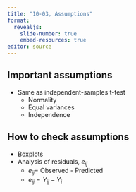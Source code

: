 ```yaml
---
title: "10-03, Assumptions"
format: 
  revealjs:
    slide-number: true
    embed-resources: true
editor: source
---
```


## Important assumptions

-   Same as independent-samples t-test
    -   Normality
    -   Equal variances
    -   Independence

## How to check assumptions

-   Boxplots
-   Analysis of residuals, $e_{ij}$
    -   $e_{ij}$= Observed - Predicted
    -   $e_{ij}= Y_{ij}-\bar{Y}_i$

